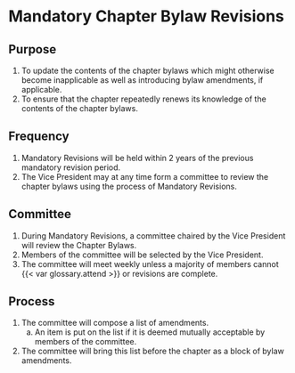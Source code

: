 # Mandatory Chapter Bylaw Revisions {#sec-art-XBLHU547}

## Purpose {#sec-art-09CIY8VN}

1. To update the contents of the chapter bylaws which might otherwise become inapplicable as well as introducing bylaw amendments, if applicable.
1. To ensure that the chapter repeatedly renews its knowledge of the contents of the chapter bylaws.

## Frequency {#sec-art-KQCSG4SB}

1. Mandatory Revisions will be held within 2 years of the previous mandatory revision period.
1. The Vice President may at any time form a committee to review the chapter bylaws using the process of Mandatory Revisions.

## Committee {#sec-art-YOSPIQLS}

1. During Mandatory Revisions, a committee chaired by the Vice President will review the Chapter Bylaws.
1. Members of the committee will be selected by the Vice President.
1. The committee will meet weekly unless a majority of members cannot {{< var glossary.attend >}} or revisions are complete.

## Process {#sec-art-6OYDN53W}

1. The committee will compose a list of amendments.
   a. An item is put on the list if it is deemed mutually acceptable by members of the committee.

1. The committee will bring this list before the chapter as a block of bylaw amendments.
